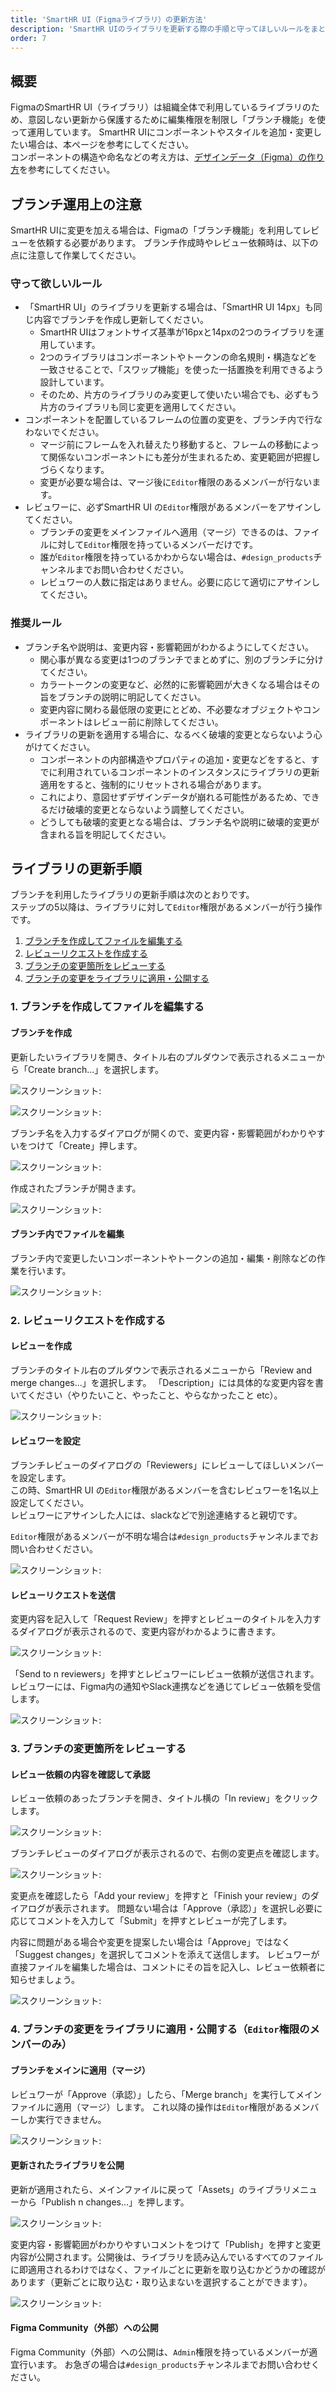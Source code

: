 ```yaml
---
title: 'SmartHR UI（Figmaライブラリ）の更新方法'
description: 'SmartHR UIのライブラリを更新する際の手順と守ってほしいルールをまとめています。'
order: 7
---
```

## 概要

FigmaのSmartHR UI（ライブラリ）は組織全体で利用しているライブラリのため、意図しない更新から保護するために編集権限を制限し「ブランチ機能」を使って運用しています。
SmartHR UIにコンポーネントやスタイルを追加・変更したい場合は、本ページを参考にしてください。  
コンポーネントの構造や命名などの考え方は、[デザインデータ（Figma）の作り方](/products/design-process/design-guide/)を参考にしてください。

## ブランチ運用上の注意

SmartHR UIに変更を加える場合は、Figmaの「ブランチ機能」を利用してレビューを依頼する必要があります。
ブランチ作成時やレビュー依頼時は、以下の点に注意して作業してください。

### 守って欲しいルール

- 「SmartHR UI」のライブラリを更新する場合は、「SmartHR UI 14px」も同じ内容でブランチを作成し更新してください。
  - SmartHR UIはフォントサイズ基準が16pxと14pxの2つのライブラリを運用しています。
  - 2つのライブラリはコンポーネントやトークンの命名規則・構造などを一致させることで、「スワップ機能」を使った一括置換を利用できるよう設計しています。
  - そのため、片方のライブラリのみ変更して使いたい場合でも、必ずもう片方のライブラリも同じ変更を適用してください。
- コンポーネントを配置しているフレームの位置の変更を、ブランチ内で行なわないでください。
  - マージ前にフレームを入れ替えたり移動すると、フレームの移動によって関係ないコンポーネントにも差分が生まれるため、変更範囲が把握しづらくなります。
  - 変更が必要な場合は、マージ後に`Editor`権限のあるメンバーが行ないます。
- レビュワーに、必ずSmartHR UI の`Editor`権限があるメンバーをアサインしてください。
  - ブランチの変更をメインファイルへ適用（マージ）できるのは、ファイルに対して`Editor`権限を持っているメンバーだけです。
  - 誰が`Editor`権限を持っているかわからない場合は、`#design_products`チャンネルまでお問い合わせください。
  - レビュワーの人数に指定はありません。必要に応じて適切にアサインしてください。

### 推奨ルール

- ブランチ名や説明は、変更内容・影響範囲がわかるようにしてください。
  - 関心事が異なる変更は1つのブランチでまとめずに、別のブランチに分けてください。
  - カラートークンの変更など、必然的に影響範囲が大きくなる場合はその旨をブランチの説明に明記してください。
  - 変更内容に関わる最低限の変更にとどめ、不必要なオブジェクトやコンポーネントはレビュー前に削除してください。
- ライブラリの更新を適用する場合に、なるべく破壊的変更とならないよう心がけてください。
  - コンポーネントの内部構造やプロパティの追加・変更などをすると、すでに利用されているコンポーネントのインスタンスにライブラリの更新適用をすると、強制的にリセットされる場合があります。
  - これにより、意図せずデザインデータが崩れる可能性があるため、できるだけ破壊的変更とならないよう調整してください。
  - どうしても破壊的変更となる場合は、ブランチ名や説明に破壊的変更が含まれる旨を明記してください。

<!-- textlint-disable -->

## ライブラリの更新手順

ブランチを利用したライブラリの更新手順は次のとおりです。  
ステップの5以降は、ライブラリに対して`Editor`権限があるメンバーが行う操作です。

1. [ブランチを作成してファイルを編集する](#h3-2)
2. [レビューリクエストを作成する](#h3-4)
3. [ブランチの変更箇所をレビューする](#h3-3)
4. [ブランチの変更をライブラリに適用・公開する](#h3-4)

### 1. ブランチを作成してファイルを編集する

#### ブランチを作成

更新したいライブラリを開き、タイトル右のプルダウンで表示されるメニューから「Create branch...」を選択します。

![スクリーンショット: ](./images/figma-branch-operation1.png)

![スクリーンショット: ](./images/figma-branch-operation2.png)

ブランチ名を入力するダイアログが開くので、変更内容・影響範囲がわかりやすいをつけて「Create」押します。

![スクリーンショット: ](./images/figma-branch-operation3.png)

作成されたブランチが開きます。

![スクリーンショット: ](./images/figma-branch-operation4.png)

#### ブランチ内でファイルを編集

ブランチ内で変更したいコンポーネントやトークンの追加・編集・削除などの作業を行います。

![スクリーンショット: ](./images/figma-branch-operation5.png)

### 2. レビューリクエストを作成する

#### レビューを作成

ブランチのタイトル右のプルダウンで表示されるメニューから「Review and merge changes...」を選択します。
「Description」には具体的な変更内容を書いてください（やりたいこと、やったこと、やらなかったこと etc）。

![スクリーンショット: ](./images/figma-branch-operation6.png)

#### レビュワーを設定

ブランチレビューのダイアログの「Reviewers」にレビューしてほしいメンバーを設定します。  
この時、SmartHR UI の`Editor`権限があるメンバーを含むレビュワーを1名以上設定してください。  
レビュワーにアサインした人には、slackなどで別途連絡すると親切です。

`Editor`権限があるメンバーが不明な場合は`#design_products`チャンネルまでお問い合わせください。

![スクリーンショット: ](./images/figma-branch-operation7.png)

#### レビューリクエストを送信

変更内容を記入して「Request Review」を押すとレビューのタイトルを入力するダイアログが表示されるので、変更内容がわかるように書きます。

![スクリーンショット: ](./images/figma-branch-operation8.png)

「Send to n reviewers」を押すとレビュワーにレビュー依頼が送信されます。  
レビュワーには、Figma内の通知やSlack連携などを通じてレビュー依頼を受信します。

![スクリーンショット: ](./images/figma-branch-operation9.png)

### 3. ブランチの変更箇所をレビューする

#### レビュー依頼の内容を確認して承認

レビュー依頼のあったブランチを開き、タイトル横の「In review」をクリックします。

![スクリーンショット: ](./images/figma-branch-operation10.png)

ブランチレビューのダイアログが表示されるので、右側の変更点を確認します。

![スクリーンショット: ](./images/figma-branch-operation11.png)

変更点を確認したら「Add your review」を押すと「Finish your review」のダイアログが表示されます。
問題ない場合は「Approve（承認）」を選択し必要に応じてコメントを入力して「Submit」を押すとレビューが完了します。

内容に問題がある場合や変更を提案したい場合は「Approve」ではなく「Suggest changes」を選択してコメントを添えて送信します。
レビュワーが直接ファイルを編集した場合は、コメントにその旨を記入し、レビュー依頼者に知らせましょう。

![スクリーンショット: ](./images/figma-branch-operation12.png)

### 4. ブランチの変更をライブラリに適用・公開する（`Editor`権限のメンバーのみ）

#### ブランチをメインに適用（マージ）

レビュワーが「Approve（承認）」したら、「Merge branch」を実行してメインファイルに適用（マージ）します。
これ以降の操作は`Editor`権限があるメンバーしか実行できません。

![スクリーンショット: ](./images/figma-branch-operation13.png)

#### 更新されたライブラリを公開

更新が適用されたら、メインファイルに戻って「Assets」のライブラリメニューから「Publish n changes...」を押します。

![スクリーンショット: ](./images/figma-branch-operation14.png)

変更内容・影響範囲がわかりやすいコメントをつけて「Publish」を押すと変更内容が公開されます。公開後は、ライブラリを読み込んでいるすべてのファイルに即適用されるわけではなく、ファイルごとに更新を取り込むかどうかの確認があります（更新ごとに取り込む・取り込まないを選択することができます）。

![スクリーンショット: ](./images/figma-branch-operation15.png)

#### Figma Community（外部）への公開

Figma Community（外部）への公開は、`Admin`権限を持っているメンバーが適宜行います。
お急ぎの場合は`#design_products`チャンネルまでお問い合わせください。

<!-- textlint-enable -->